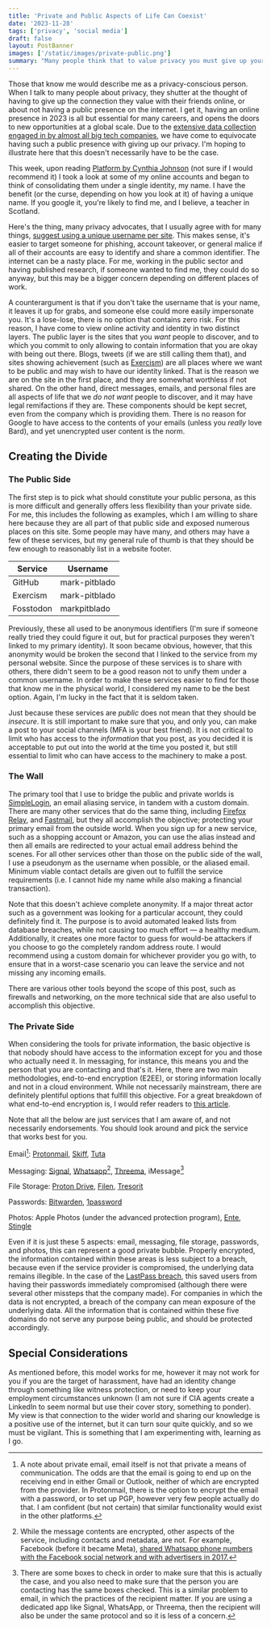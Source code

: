 ```yaml
---
title: 'Private and Public Aspects of Life Can Coexist'
date: '2023-11-28'
tags: ['privacy', 'social media']
draft: false
layout: PostBanner
images: ['/static/images/private-public.png']
summary: "Many people think that to value privacy you must give up your network. That doesn't have to be the case."
---
```


Those that know me would describe me as a privacy-conscious person. When I talk to many people about privacy, they shutter at the thought of having to give up the connection they value with their friends online, or about not having a public presence on the internet. I get it, having an online presence in 2023 is all but essential for many careers, and opens the doors to new opportunities at a global scale. Due to the [extensive data collection engaged in by almost all big tech companies](https://www.wired.com/story/meta-twitter-threads-bluesky-spill-hive-mastodon-privacy-comparison/), we have come to equivocate having such a public presence with giving up our privacy. I'm hoping to illustrate here that this doesn't necessarily have to be the case.

This week, upon reading [Platform by Cynthia Johnson](https://cynthia.inc/platform) (not sure if I would recommend it) I took a look at some of my online accounts and began to think of consolidating them under a single identity, my name. I have the benefit (or the curse, depending on how you look at it) of having a unique name. If you google it, you're likely to find me, and I believe, a teacher in Scotland.

Here's the thing, many privacy advocates, that I usually agree with for many things, [suggest using a unique username per site](https://proton.me/blog/safe-username). This makes sense, it's easier to target someone for phishing, account takeover, or general malice if all of their accounts are easy to identify and share a common identifier. The internet can be a nasty place. For me, working in the public sector and having published research, if someone wanted to find me, they could do so anyway, but this may be a bigger concern depending on different places of work.

A counterargument is that if you don't take the username that is your name, it leaves it up for grabs, and someone else could more easily impersonate you. It's a lose-lose, there is no option that contains zero risk. For this reason, I have come to view online activity and identity in two distinct layers. The public layer is the sites that you *want* people to discover, and to which you commit to only allowing to contain information that you are okay with being out there. Blogs, tweets (if we are still calling them that), and sites showing achievement (such as [Exercism](https://exercism.org)) are all places where we want to be public and may wish to have our identity linked. That is the reason we are on the site in the first place, and they are somewhat worthless if not shared. On the other hand, direct messages, emails, and personal files are all aspects of life that we *do not want* people to discover, and it may have legal remifactions if they are. These components should be kept secret, even from the company which is providing them. There is no reason for Google to have access to the contents of your emails (unless you *really* love Bard), and yet unencrypted user content is the norm.

## Creating the Divide

### The Public Side

The first step is to pick what should constitute your public persona, as this is more difficult and generally offers less flexibility than your private side. For me, this includes the following as examples, which I am willing to share here because they are all part of that public side and exposed numerous places on this site. Some people may have many, and others may have a few of these services, but my general rule of thumb is that they should be few enough to reasonably list in a website footer.

| Service   | Username      |
|-----------|---------------|
| GitHub    | mark-pitblado |
| Exercism  | mark-pitblado |
| Fosstodon | markpitblado  |

Previously, these all used to be anonymous identifiers (I'm sure if someone really tried they could figure it out, but for practical purposes they weren't linked to my primary identity). It soon became obvious, however, that this anonymity would be broken the second that I linked to the service from my personal website. Since the purpose of these services is to share with others, there didn't seem to be a good reason not to unify them under a common username. In order to make these services easier to find for those that know me in the physical world, I considered my name to be the best option. Again, I'm lucky in the fact that it is seldom taken.

Just because these services are *public* does not mean that they should be *insecure*. It is still important to make sure that you, and only you, can make a post to your social channels (MFA is your best friend). It is not critical to limit who has access to the *information* that you post, as you decided it is acceptable to put out into the world at the time you posted it, but still essential to limit who can have access to the machinery to make a post.

### The Wall

The primary tool that I use to bridge the public and private worlds is [SimpleLogin](https://simplelogin.io/), an email aliasing service, in tandem with a custom domain. There are many other services that do the same thing, including [Firefox Relay](https://relay.firefox.com/), and [Fastmail](https://www.fastmail.help/hc/en-us/articles/360060591073-How-to-set-up-aliases), but they all accomplish the objective; protecting your primary email from the outside world. When you sign up for a new service, such as a shopping account or Amazon, you can use the alias instead and then all emails are redirected to your actual email address behind the scenes. For all other services other than those on the public side of the wall, I use a pseudonym as the username when possible, or the aliased email. Minimum viable contact details are given out to fulfill the service requirements (i.e. I cannot hide my name while also making a financial transaction).

Note that this doesn't achieve complete anonymity. If a major threat actor such as a government was looking for a particular account, they could definitely find it. The purpose is to avoid automated leaked lists from database breaches, while not causing too much effort — a healthy medium. Additionally, it creates one more factor to guess for would-be attackers if you choose to go the completely random address route. I would recommend using a custom domain for whichever provider you go with, to ensure that in a worst-case scenario you can leave the service and not missing any incoming emails.

There are various other tools beyond the scope of this post, such as firewalls and networking, on the more technical side that are also useful to accomplish this objective.

### The Private Side

When considering the tools for private information, the basic objective is that nobody should have access to the information except for you and those who actually need it. In messaging, for instance, this means you and the person that you are contacting and that's it. Here, there are two main methodologies, end-to-end encryption (E2EE), or storing information locally and not in a cloud environment. While not necessarily mainstream, there are definitely plentiful options that fulfill this objective. For a great breakdown of what end-to-end encryption is, I would refer readers to [this article](https://proton.me/blog/what-is-end-to-end-encryption).

Note that all the below are just services that I am aware of, and not necessarily endorsements. You should look around and pick the service that works best for you.

Email[^1]: [Protonmail](https://proton.me/mail), [Skiff](https://skiff.com/mail), [Tuta](https://tuta.com/)

[^1]: A note about private email, email itself is not that private a means of communication. The odds are that the email is going to end up on the receiving end in either Gmail or Outlook, neither of which are encrypted from the provider. In Protonmail, there is the option to encrypt the email with a password, or to set up PGP, however very few people actually do that. I am confident (but not certain) that similar functionality would exist in the other platforms.

Messaging: [Signal](https://signal.org/), [Whatsapp](https://www.whatsapp.com/)[^2], [Threema](https://threema.ch/en), iMessage[^3]

[^2]: While the message contents are encrypted, other aspects of the service, including contacts and metadata, are not. For example, Facebook (before it became Meta), [shared Whatsapp phone numbers with the Facebook social network and with advertisers in 2017.](https://www.wired.co.uk/article/signal-vs-whatsapp)

[^3]: There are some boxes to check in order to make sure that this is actually the case, and you also need to make sure that the person you are contacting has the same boxes checked. This is a similar problem to email, in which the practices of the recipient matter. If you are using a dedicated app like Signal, WhatsApp, or Threema, then the recipient will also be under the same protocol and so it is less of a concern.

File Storage: [Proton Drive](https://proton.me/drive), [Filen](https://filen.io/), [Tresorit](https://tresorit.com/)

Passwords: [Bitwarden](https://bitwarden.com), [1password](https://1password.com/)

Photos: Apple Photos (under the advanced protection program), [Ente](https://ente.io/), [Stingle](https://stingle.org/)

Even if it is just these 5 aspects: email, messaging, file storage, passwords, and photos, this can represent a good private bubble. Properly encrypted, the information contained within these areas is less subject to a breach, because even if the service provider is compromised, the underlying data remains illegible. In the case of the [LastPass breach](https://www.wired.com/story/lastpass-breach-vaults-password-managers/), this saved users from having their passwords immediately compromised (although there were several other missteps that the company made). For companies in which the data is not encrypted, a breach of the company can mean exposure of the underlying data. All the information that is contained within these five domains do not serve any purpose being public, and should be protected accordingly.

## Special Considerations
As mentioned before, this model works for me, however it may not work for you if you are the target of harassment, have had an identity change through something like witness protection, or need to keep your employment circumstances unknown (I am not sure if CIA agents create a LinkedIn to seem normal but use their cover story, something to ponder). My view is that connection to the wider world and sharing our knowledge is a positive use of the internet, but it can turn sour quite quickly, and so we must be vigilant. This is something that I am experimenting with, learning as I go.
